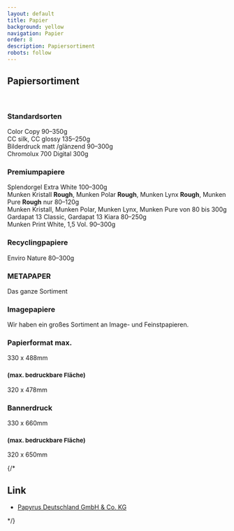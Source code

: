 ```yaml
---
layout: default
title: Papier
background: yellow
navigation: Papier
order: 8
description: Papiersortiment
robots: follow
---
```


<div className="flowing-text">
  <h2>Papiersortiment</h2>
  <br/>
  <h3>Standardsorten</h3>
  Color Copy 90–350g
  <br/>CC silk, CC glossy 135–250g
  <br/>Bilderdruck matt /glänzend 90–300g
  <br/>Chromolux 700 Digital 300g
  <h3>Premiumpapiere</h3>
  Splendorgel Extra White 100–300g
  <br/>Munken Kristall <b>Rough</b>, Munken Polar <b>Rough</b>, Munken Lynx <b>Rough</b>, Munken Pure <b>Rough</b> nur
  80–120g
  <br/>Munken Kristall, Munken Polar, Munken Lynx, Munken Pure von 80 bis 300g
  <br/>Gardapat 13 Classic, Gardapat 13 Kiara 80–250g
  <br/>Munken Print White, 1,5 Vol. 90–300g

  <h3>Recyclingpapiere</h3>
  Enviro Nature 80–300g

  <h3>METAPAPER</h3>
  Das ganze Sortiment

  <h3>Imagepapiere</h3>
  Wir haben ein großes Sortiment an Image- und Feinstpapieren.


  <h3>Papierformat max.</h3>
  330 x 488mm

  <h3><small>(max. bedruckbare Fläche)</small></h3>
  320 x 478mm

  <h3>Bannerdruck</h3>
  330 x 660mm

  <h3><small>(max. bedruckbare Fläche)</small></h3>
  320 x 650mm

  {/*<h2>Link</h2>
  <ul>
    <li><a href="//www.papyrus.com"> Papyrus Deutschland GmbH & Co. KG</a></li>
  </ul>*/}
</div>
